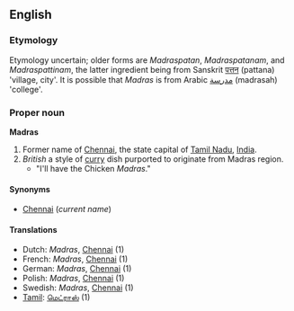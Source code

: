 ==English==
===Etymology===
Etymology uncertain; older forms are ''Madraspatan'', ''Madraspatanam'', and ''Madraspattinam'', the latter ingredient being from Sanskrit [[पत्तन]] (pattana) 'village, city'.  It is possible that ''Madras'' is from Arabic [[مدرسة]] (madrasah) 'college'.

===Proper noun===
'''Madras'''

#Former name of [[Chennai]], the state capital of [[Tamil Nadu]], [[India]].
#''British'' a style of [[curry]] dish purported to originate from Madras region.   
#*"I'll have the Chicken ''Madras''."

====Synonyms====
*[[Chennai]] (''current name'')

====Translations====
*Dutch: ''Madras'', [[Chennai]] (1) 
*French: ''Madras'', [[Chennai]] (1)
*German: ''Madras'', [[Chennai]] (1)
*Polish: ''Madras'', [[Chennai]] (1)
*Swedish: ''Madras'', [[Chennai]] (1)
*[[Tamil]]: [[மெட்ராஸ்]] (1)